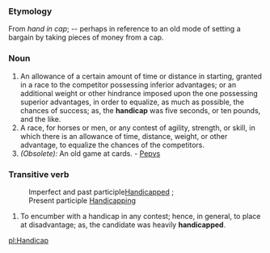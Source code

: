 ===Etymology===
From ''hand in cap''; -- perhaps in reference to an old mode of setting a bargain by taking pieces of money from a cap.  
===Noun===
#An allowance of a certain amount of time or distance in starting, granted in a race to the competitor possessing inferior advantages; or an additional weight or other hindrance imposed upon the one possessing superior advantages, in order to equalize, as much as possible, the chances of success; as, the '''handicap''' was five seconds, or ten pounds, and the like.
#A race, for horses or men, or any contest of agility, strength, or skill, in which there is an allowance of time, distance, weight, or other advantage, to equalize the chances of the competitors.
#''(Obsolete):'' An old game at cards. - [[Pepys]]
===Transitive verb===
:Imperfect and past participle[[Handicapped]] ; 
:Present participle [[Handicapping]]
#To encumber with a handicap in any contest; hence, in general, to place at disadvantage; as, the candidate was heavily '''handicapped'''.

[[pl:Handicap]]